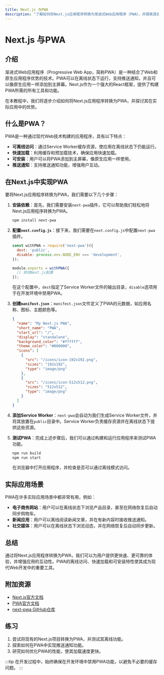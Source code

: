 ```yaml
---
title: Next.js 与PWA
description: "了解如何将Next.js应用程序转换为渐进式Web应用程序（PWA），并探索其在实际应用中的优势。"
---
```


# Next.js 与PWA

## 介绍

渐进式Web应用程序（Progressive Web App，简称PWA）是一种结合了Web和原生应用程序优势的技术。PWA可以在离线状态下运行，支持推送通知，并且可以像原生应用一样添加到主屏幕。Next.js作为一个强大的React框架，提供了构建PWA所需的所有工具和功能。

在本教程中，我们将逐步介绍如何将Next.js应用程序转换为PWA，并探讨其在实际应用中的优势。

## 什么是PWA？

PWA是一种通过现代Web技术构建的应用程序，具有以下特点：

- **可离线访问**：通过Service Worker缓存资源，使应用在离线状态下仍能运行。
- **快速加载**：利用缓存和预加载技术，确保应用快速加载。
- **可安装**：用户可以将PWA添加到主屏幕，像原生应用一样使用。
- **推送通知**：支持推送通知功能，增强用户互动。

## 在Next.js中实现PWA

要将Next.js应用程序转换为PWA，我们需要以下几个步骤：

1. **安装依赖**：首先，我们需要安装`next-pwa`插件，它可以帮助我们轻松地将Next.js应用程序转换为PWA。

   ```bash
   npm install next-pwa
   ```

2. **配置`next.config.js`**：接下来，我们需要在`next.config.js`中配置`next-pwa`插件。

   ```javascript
   const withPWA = require('next-pwa')({
     dest: 'public',
     disable: process.env.NODE_ENV === 'development',
   });

   module.exports = withPWA({
     // 其他Next.js配置
   });
   ```

   在这个配置中，`dest`指定了Service Worker文件的输出目录，`disable`选项用于在开发环境中禁用PWA。

3. **创建`manifest.json`**：`manifest.json`文件定义了PWA的元数据，如应用名称、图标、主题颜色等。

   ```json
   {
     "name": "My Next.js PWA",
     "short_name": "PWA",
     "start_url": "/",
     "display": "standalone",
     "background_color": "#ffffff",
     "theme_color": "#000000",
     "icons": [
       {
         "src": "/icons/icon-192x192.png",
         "sizes": "192x192",
         "type": "image/png"
       },
       {
         "src": "/icons/icon-512x512.png",
         "sizes": "512x512",
         "type": "image/png"
       }
     ]
   }
   ```

4. **添加Service Worker**：`next-pwa`会自动为我们生成Service Worker文件，并将其放置在`public`目录中。Service Worker负责缓存资源并在离线状态下提供这些资源。

5. **测试PWA**：完成上述步骤后，我们可以通过构建和运行应用程序来测试PWA功能。

   ```bash
   npm run build
   npm run start
   ```

   在浏览器中打开应用程序，并检查是否可以通过离线模式访问。

## 实际应用场景

PWA在许多实际应用场景中都非常有用，例如：

- **电子商务网站**：用户可以在离线状态下浏览产品目录，甚至在网络恢复后自动同步购物车。
- **新闻应用**：用户可以离线阅读新闻文章，并在有新内容时接收推送通知。
- **社交媒体**：用户可以在离线状态下浏览动态，并在网络恢复后自动同步更新。

## 总结

通过将Next.js应用程序转换为PWA，我们可以为用户提供更快速、更可靠的体验，并增强应用的互动性。PWA的离线访问、快速加载和可安装特性使其成为现代Web开发中的重要工具。

## 附加资源

- [Next.js官方文档](https://nextjs.org/docs)
- [PWA官方文档](https://web.dev/progressive-web-apps/)
- [next-pwa GitHub仓库](https://github.com/shadowwalker/next-pwa)

## 练习

1. 尝试将现有的Next.js项目转换为PWA，并测试其离线功能。
2. 探索如何在PWA中实现推送通知功能。
3. 研究如何优化PWA的性能，使其加载速度更快。

:::tip
在开发过程中，始终确保在开发环境中禁用PWA功能，以避免不必要的缓存问题。
:::